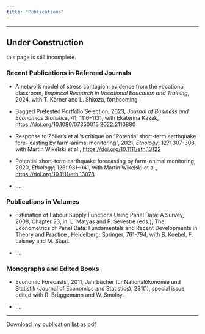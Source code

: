 ```yaml
---
title: "Publications"
---
```


------------------------------------------------------------------------

::: callout-warning
## Under Construction

this page is still incomplete.
:::

### Recent Publications in Refereed Journals

-   A network model of stress contagion: evidence from the vocational classroom, *Empirical Research in Vocational Education and Training*, 2024, with T. Kärner and L. Shkoza, forthcoming

-   Bagged Pretested Portfolio Selection, 2023, *Journal of Business and Economics Statistics*, 41, 1116–1131, with Ekaterina Kazak, <https://doi.org/10.1080/07350015.2022.2110880>

-   Response to Zöller's et al.’s critique on “Potential short-term earthquake fore- casting by farm-animal monitoring”, 2021, *Ethology*; 127: 307-308, with Martin Wikelski et al., <https://doi.org/10.1111/eth.13122>

-   Potential short-term earthquake forecasting by farm-animal monitoring, 2020, *Ethology*; 126: 931–941, with Martin Wikelski et al., <https://doi.org/10.1111/eth.13078>

-   ....

### Publications in Volumes

-   Estimation of Labour Supply Functions Using Panel Data: A Survey, 2008, Chapter 23, in: L. Matyas and P. Sevestre (eds.), The Econometrics of Panel Data: Fundamentals and Recent Developments in Theory and Practice , Heidelberg: Springer, 761-794, with B. Koebel, F. Laisney and M. Staat.

-   ....

### Monographs and Edited Books

-   Economic Forecasts , 2011, Jahrbücher für Nationalökonomie und Statistik (Journal of Economics and Statistics), 231(1), special issue edited with R. Brüggemann and W. Smolny.

-   ....

------------------------------------------------------------------------

[Download my publication list as pdf](https://cloud.uni-konstanz.de/index.php/s/F2DMdmE9m7jQyxe)
